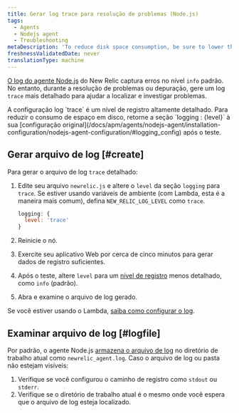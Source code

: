 ```yaml
---
title: Gerar log trace para resolução de problemas (Node.js)
tags:
  - Agents
  - Nodejs agent
  - Troubleshooting
metaDescription: 'To reduce disk space consumption, be sure to lower the ''trace'' log level after generating a troubleshooting log for your New Relic Node.js agent.'
freshnessValidatedDate: never
translationType: machine
---
```


[O log do agente Node.js](/docs/apm/agents/nodejs-agent/installation-configuration/nodejs-agent-configuration/#logging_config) do New Relic captura erros no nível `info` padrão. No entanto, durante a resolução de problemas ou depuração, gere um log `trace` mais detalhado para ajudar a localizar e investigar problemas.

<Callout variant="important">
  A configuração log `trace` é um nível de registro altamente detalhado. Para reduzir o consumo de espaço em disco, retorne a seção `logging : {level}` à sua [configuração original](/docs/apm/agents/nodejs-agent/installation-configuration/nodejs-agent-configuration/#logging_config) após o teste.
</Callout>

## Gerar arquivo de log [#create]

Para gerar o arquivo de log `trace` detalhado:

1. Edite seu arquivo `newrelic.js` e altere o `level` da seção `logging` para `trace`. Se estiver usando variáveis de ambiente (com Lambda, esta é a maneira mais comum), defina `NEW_RELIC_LOG_LEVEL` como `trace`.

   ```js
   logging: {
     level: 'trace'
   }
   ```

2. Reinicie o nó.

3. Exercite seu aplicativo Web por cerca de cinco minutos para gerar dados de registro suficientes.

4. Após o teste, altere `level` para um [nível de registro](/docs/apm/agents/nodejs-agent/installation-configuration/nodejs-agent-configuration/#log_level) menos detalhado, como `info` (padrão).

5. Abra e examine o arquivo de log gerado.

Se você estiver usando o Lambda, [saiba como configurar o log](/docs/serverless-function-monitoring/aws-lambda-monitoring/troubleshooting/troubleshoot-enabling-serverless-monitoring-aws-lambda/#attach-logs).

## Examinar arquivo de log [#logfile]

Por padrão, o agente Node.js [armazena o arquivo de log](/docs/apm/agents/nodejs-agent/installation-configuration/nodejs-agent-configuration/#log) no diretório de trabalho atual como `newrelic_agent.log`. Caso o arquivo de log ou pasta não estejam visíveis:

1. Verifique se você configurou o caminho de registro como `stdout` ou `stderr`.
2. Verifique se o diretório de trabalho atual é o mesmo onde você espera que o arquivo de log esteja localizado.
